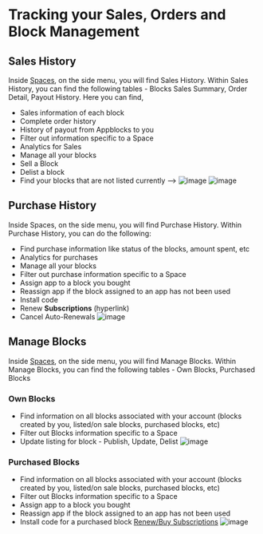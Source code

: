# Tracking your Sales, Orders and Block Management

## Sales History
Inside [Spaces](https://docs.appblocks.com/docs/Spaces), on the side menu, you will find Sales History. Within Sales History, you can find the following tables - Blocks Sales Summary, Order Detail, Payout History.
Here you can find, 
* Sales information of each block
* Complete order history
* History of payout from Appblocks to you
* Filter out information specific to a Space
* Analytics for Sales
* Manage all your blocks
* Sell a Block
* Delist a block
* Find your blocks that are not listed currently -->
![image](https://user-images.githubusercontent.com/33730398/218082666-0a16ef78-b5ed-44cf-90d9-70ec82f2ad45.png)
![image](https://user-images.githubusercontent.com/33730398/218082725-feb510d9-0ce3-4ba9-a70f-52911787bced.png)


## Purchase History
Inside Spaces, on the side menu, you will find Purchase History. Within Purchase History, you can do the following:
* Find purchase information like status of the blocks, amount spent, etc
* Analytics for purchases
* Manage all your blocks
* Filter out purchase information specific to a Space
* Assign app to a block you bought
* Reassign app if the block assigned to an app has not been used
* Install code 
* Renew **Subscriptions** (hyperlink)
* Cancel Auto-Renewals
![image](https://user-images.githubusercontent.com/33730398/218084364-95d54752-fe5d-4dfe-bc86-ed7e0a1f9bb3.png)

## Manage Blocks
Inside [Spaces](https://docs.appblocks.com/docs/Spaces), on the side menu, you will find Manage Blocks. Within Manage Blocks, you can find the following tables - Own Blocks, Purchased Blocks  

### Own Blocks
* Find information on all blocks associated with your account (blocks created by you, listed/on sale blocks, purchased blocks, etc)
* Filter out Blocks information specific to a Space
* Update listing for block - Publish, Update, Delist
![image](https://user-images.githubusercontent.com/33730398/218088950-aa784b0b-e2c4-4ebb-bec0-950765b28823.png)

### Purchased Blocks
* Find information on all blocks associated with your account (blocks created by you, listed/on sale blocks, purchased blocks, etc)
* Filter out Blocks information specific to a Space
* Assign app to a block you bought
* Reassign app if the block assigned to an app has not been used
* Install code for a purchased block
[Renew/Buy Subscriptions](https://docs.appblocks.com/docs/Licences%20and%20Subscriptions)
![image](https://user-images.githubusercontent.com/33730398/218087926-291c1b47-9b1c-4b72-a0d6-317a05db20bd.png)



